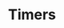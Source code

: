 ---
id: "node_easy_018"
questionType: "MULTIPLE_CHOICE"
title: "Timers"
description: "Which function delays execution in Node.js?"
difficulty: "EASY"
category: "Node.js"
options:
  - "setTimeout()"
  - "delay()"
  - "wait()"
  - "pause()"
correctAnswer: 0
---